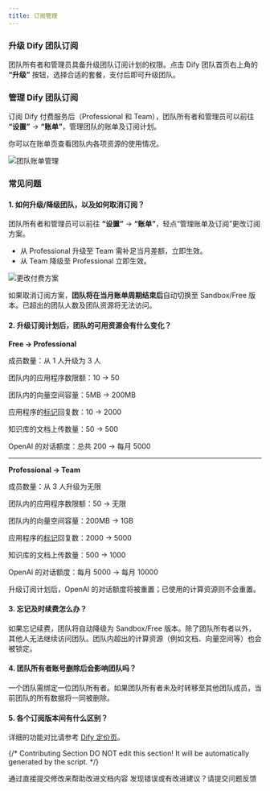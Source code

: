 ```yaml
---
title: 订阅管理
---
```


### 升级 Dify 团队订阅

团队所有者和管理员具备升级团队订阅计划的权限。点击 Dify 团队首页右上角的 **“升级”** 按钮，选择合适的套餐，支付后即可升级团队。

### 管理 Dify 团队订阅

订阅 Dify 付费服务后（Professional 和 Team），团队所有者和管理员可以前往 **“设置”** → **“账单”**，管理团队的账单及订阅计划。

你可以在账单页查看团队内各项资源的使用情况。

![团队账单管理](https://assets-docs.dify.ai/dify-enterprise-mintlify/zh_CN/guides/management/8a0becb402c9abdb697f8ab6ff67c839.png)

### 常见问题

#### 1. 如何升级/降级团队，以及如何取消订阅？

团队所有者和管理员可以前往 **“设置”** → **“账单”**，轻点“管理账单及订阅”更改订阅方案。

* 从 Professional 升级至 Team 需补足当月差额，立即生效。
* 从 Team 降级至 Professional 立即生效。

![更改付费方案](https://assets-docs.dify.ai/dify-enterprise-mintlify/zh_CN/guides/management/5f330cc59a9c6646531876ba92b856f8.png)

如果取消订阅方案，**团队将在当月账单周期结束后**自动切换至 Sandbox/Free 版本。已超出的团队人数及团队资源将无法访问。

#### 2. 升级订阅计划后，团队的可用资源会有什么变化？

**Free → Professional**

成员数量：从 1 人升级为 3 人

团队内的应用程序数限额：10 → 50

团队内的向量空间容量：5MB → 200MB

应用程序的[标记](/zh-hans/guides/annotation/logs)回复数：10 → 2000

知识库的文档上传数量：50 → 500

OpenAI 的对话额度：总共 200 → 每月 5000

***

**Professional → Team**

成员数量：从 3 人升级为无限

团队内的应用程序数限额：50 → 无限

团队内的向量空间容量：200MB → 1GB

应用程序的[标记](https://docs.dify.ai/v/zh-hans/guides/biao-zhu/logs)回复数：2000 → 5000

知识库的文档上传数量：500 → 1000

OpenAI 的对话额度：每月 5000 → 每月 10000

升级订阅计划后，OpenAI 的对话额度将被重置；已使用的计算资源则不会重置。

#### 3. 忘记及时续费怎么办？

如果忘记续费，团队将自动降级为 Sandbox/Free 版本。除了团队所有者以外，其他人无法继续访问团队。团队内超出的计算资源（例如文档、向量空间等）也会被锁定。

#### 4. 团队所有者账号删除后会影响团队吗？

一个团队需绑定一位团队所有者。如果团队所有者未及时转移至其他团队成员，当前团队的所有数据将一同被删除。

#### 5. 各个订阅版本间有什么区别？

详细的功能对比请参考 [Dify 定价页](https://dify.ai/pricing)。

{/*
Contributing Section
DO NOT edit this section!
It will be automatically generated by the script.
*/}

<CardGroup cols="2">
    <Card
        title="编辑此页面"
        icon="pen-to-square"
        href="https://github.com/langgenius/dify-docs-mintlify/edit/main/zh-hans/guides/management/subscription-management.mdx"
    >
        通过直接提交修改来帮助改进文档内容
    </Card>
    <Card
        title="提交问题"
        icon="github"
        href="https://github.com/langgenius/dify-docs-mintlify/issues/new?title=文档问题%3A%20ription-managem&body=%23%23%20问题描述%0A%3C%21--%20请简要描述您发现的问题%20--%3E%0A%0A%23%23%20页面链接%0Ahttps%3A%2F%2Fgithub.com%2Flanggenius%2Fdify-docs-mintlify%2Fblob%2Fmain%2Fzh-hans/guides/management%2Fsubscription-management.mdx%0A%0A%23%23%20建议修改%0A%3C%21--%20如果有具体的修改建议，请在此说明%20--%3E%0A%0A%3C%21--%20感谢您对文档质量的关注！%20--%3E"
    >
        发现错误或有改进建议？请提交问题反馈
    </Card>
</CardGroup>

